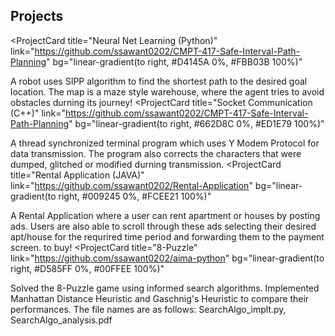 ## Projects

<ProjectCard
  title="Neural Net Learning (Python)"
  link="https://github.com/ssawant0202/CMPT-417-Safe-Interval-Path-Planning"
  bg="linear-gradient(to right, #D4145A 0%, #FBB03B 100%)"
>
  A robot uses SIPP algorithm to find the shortest path to the desired goal location.
  The map is a maze style warehouse, where the agent tries to avoid obstacles durning its journey!
</ProjectCard>
<ProjectCard
  title="Socket Communication (C++)"
  link="https://github.com/ssawant0202/CMPT-417-Safe-Interval-Path-Planning"
  bg="linear-gradient(to right, #662D8C 0%, #ED1E79 100%)"
>
  A thread synchronized terminal program which uses Y Modem Protocol for data transmission.
  The program also corrects the characters that were dumped, glitched or modified durning transmission.
</ProjectCard>
<ProjectCard
  title="Rental Application (JAVA)"
  link="https://github.com/ssawant0202/Rental-Application"
  bg="linear-gradient(to right, #009245 0%, #FCEE21 100%)"
>
  A Rental Application where a user can rent apartment or houses by posting ads. 
  Users are also able to scroll through these ads selecting their desired apt/house for the requrired time period 
  and forwarding them to the payment screen.
  to buy! 
</ProjectCard>
<ProjectCard
  title="8-Puzzle"
  link="https://github.com/ssawant0202/aima-python"
  bg="linear-gradient(to right, #D585FF 0%, #00FFEE 100%)"
>
  Solved the 8-Puzzle game using informed search algorithms. Implemented Manhattan Distance Heuristic
  and Gaschnig's Heuristic to compare their performances. 
  The file names are as follows: SearchAlgo_implt.py, SearchAlgo_analysis.pdf
</ProjectCard>
